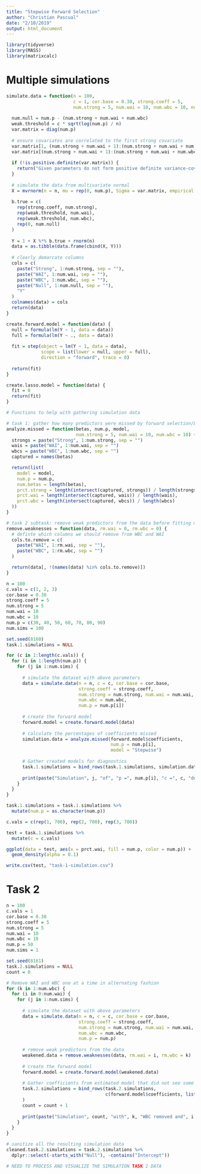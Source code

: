 ```yaml
---
title: "Stepwise Forward Selection"
author: "Christian Pascual"
date: "2/10/2019"
output: html_document
---
```


```r
library(tidyverse)
library(MASS)
library(matrixcalc)
```

# Multiple simulations

```r
simulate.data = function(n = 100, 
                         c = 1, cor.base = 0.30, strong.coeff = 5,
                         num.strong = 5, num.wai = 10, num.wbc = 10, num.p = 100) {
  
  num.null = num.p - (num.strong + num.wai + num.wbc)
  weak.threshold = c * sqrt(log(num.p) / n)
  var.matrix = diag(num.p)
  
  # ensure covariates are correlated to the first strong covariate
  var.matrix[1, (num.strong + num.wai + 1):(num.strong + num.wai + num.wbc)] = cor.base
  var.matrix[(num.strong + num.wai + 1):(num.strong + num.wai + num.wbc), 1] = cor.base
  
  if (!is.positive.definite(var.matrix)) {
    return("Given parameters do not form positive definite variance-covariance matrix.")
  }
  
  # simulate the data from multivariate normal
  X = mvrnorm(n = n, mu = rep(0, num.p), Sigma = var.matrix, empirical = F, tol = 0.1)
  
  b.true = c(
    rep(strong.coeff, num.strong),
    rep(weak.threshold, num.wai), 
    rep(weak.threshold, num.wbc),
    rep(0, num.null) 
  )
  
  Y = 1 + X %*% b.true + rnorm(n)
  data = as.tibble(data.frame(cbind(X, Y)))
  
  # clearly demarcate columns
  cols = c(
    paste("Strong", 1:num.strong, sep = ""),
    paste("WAI", 1:num.wai, sep = ""),
    paste("WBC", 1:num.wbc, sep = ""),
    paste("Null", 1:num.null, sep = ""),
    "Y"
  )
  colnames(data) = cols
  return(data)
}

create.forward.model = function(data) {
  null = formula(lm(Y ~ 1, data = data))
  full = formula(lm(Y ~ ., data = data))
  
  fit = step(object = lm(Y ~ 1, data = data),
             scope = list(lower = null, upper = full), 
             direction = "forward", trace = 0)
  
  return(fit)
}

create.lasso.model = function(data) {
  fit = 0
  return(fit)
}

```

```r
# Functions to help with gathering simulation data

# task 1: gather how many predictors were missed by forward selection/LASSO
analyze.missed = function(betas, num.p, model,
                          num.strong = 5, num.wai = 10, num.wbc = 10) {
  strongs = paste("Strong", 1:num.strong, sep = "")
  wais = paste("WAI", 1:num.wai, sep = "")
  wbcs = paste("WBC", 1:num.wbc, sep = "")
  captured = names(betas)

  return(list(
    model = model,
    num.p = num.p,
    num.betas = length(betas),
    prct.strong = length(intersect(captured, strongs)) / length(strongs),
    prct.wai = length(intersect(captured, wais)) / length(wais),
    prct.wbc = length(intersect(captured, wbcs)) / length(wbcs)
  ))
}

# task 2 subtask: remove weak predictors from the data before fitting model to it
remove.weaknesses = function(data, rm.wai = 0, rm.wbc = 0) {
  # definte which columns we should remove from WBC and WAI
  cols.to.remove = c(
    paste("WAI", 1:rm.wai, sep = ""),
    paste("WBC", 1:rm.wbc, sep = "")
  )

  return(data[, !(names(data) %in% cols.to.remove)])
}
```

```r
n = 100
c.vals = c(1, 2, 3)
cor.base = 0.30
strong.coeff = 5
num.strong = 5
num.wai = 10
num.wbc = 10
num.p = c(30, 40, 50, 60, 70, 80, 90)
num.sims = 100
```

```r
set.seed(8160)
task.1.simulations = NULL

for (c in 1:length(c.vals)) {
  for (i in 1:length(num.p)) {
    for (j in 1:num.sims) {
      
      # simulate the dataset with above parameters
      data = simulate.data(n = n, c = c, cor.base = cor.base,
                           strong.coeff = strong.coeff, 
                           num.strong = num.strong, num.wai = num.wai, 
                           num.wbc = num.wbc, 
                           num.p = num.p[i])
      
      # create the forward model
      forward.model = create.forward.model(data)
      
      # calculate the percentages of coefficients missed
      simulation.data = analyze.missed(forward.model$coefficients, 
                                       num.p = num.p[i],
                                       model = "Stepwise")
      
      # Gather created models for diagnostics
      task.1.simulations = bind_rows(task.1.simulations, simulation.data)
      
      print(paste("Simulation", j, "of", "p =", num.p[i], "c =", c, "done!"))
    }
  }
}
```

```r
task.1.simulations = task.1.simulations %>% 
  mutate(num.p = as.character(num.p))

c.vals = c(rep(1, 700), rep(2, 700), rep(3, 700))

test = task.1.simulations %>% 
  mutate(c = c.vals)

ggplot(data = test, aes(x = prct.wai, fill = num.p, color = num.p)) +
  geom_density(alpha = 0.1)
```

```r
write.csv(test, "task-1-simulation.csv")
```

# Task 2

```r
n = 100
c.vals = 1
cor.base = 0.30
strong.coeff = 5
num.strong = 5
num.wai = 10
num.wbc = 10
num.p = 50
num.sims = 1
```

```r
set.seed(8161)
task.2.simulations = NULL
count = 0

# Remove WAI and WBC one at a time in alternating fashion
for (k in 1:num.wbc) {
  for (i in 0:num.wai) {
    for (j in 1:num.sims) {
      
      # simulate the dataset with above parameters
      data = simulate.data(n = n, c = c, cor.base = cor.base,
                           strong.coeff = strong.coeff, 
                           num.strong = num.strong, num.wai = num.wai, 
                           num.wbc = num.wbc, 
                           num.p = num.p)
      
      # remove weak predictors from the data
      weakened.data = remove.weaknesses(data, rm.wai = i, rm.wbc = k)
      
      # create the forward model
      forward.model = create.forward.model(weakened.data)
      
      # Gather coefficients from estimated model that did not see some weak predictors
      task.2.simulations = bind_rows(task.2.simulations, 
                                     c(forward.model$coefficients, list("n.weak.missing" = i + k))
      )
      count = count + 1 
      
      print(paste("Simulation", count, "with", k, "WBC removed and", i, "WAI removed done!"))
    }
  }
}

# sanitize all the resulting simulation data 
cleaned.task.2.simulations = task.2.simulations %>% 
  dplyr::select(-starts_with("Null"), -contains("Intercept"))
```

```r
# NEED TO PROCESS AND VISUALIZE THE SIMULATION TASK 2 DATA
```



